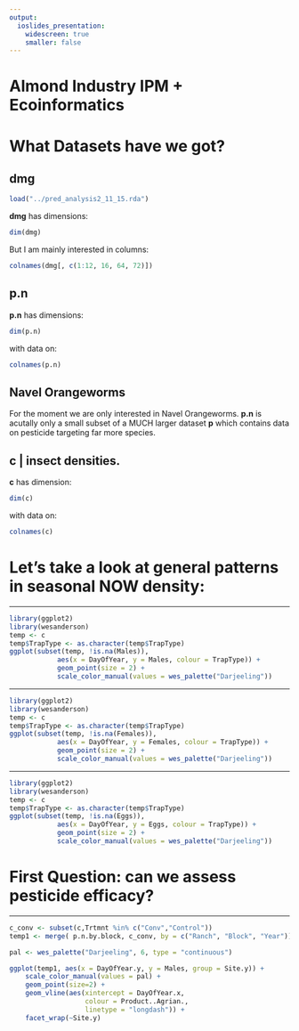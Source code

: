 ```yaml
---
output:
  ioslides_presentation:
    widescreen: true
    smaller: false
---
```



# Almond Industry IPM + Ecoinformatics {.flexbox .vcenter}


# What Datasets have we got? {.flexbox .vcenter}


## dmg

```r
load("../pred_analysis2_11_15.rda")
```
**dmg** has dimensions:
```r
dim(dmg)
```
But I am mainly interested in columns:
```r
colnames(dmg[, c(1:12, 16, 64, 72)])
```


## p.n

**p.n** has dimensions:

```r
dim(p.n)
```
with data on:
```r
colnames(p.n)
```

## Navel Orangeworms
For the moment we are only interested in Navel Orangeworms. **p.n** is acutally
only a small subset of a MUCH larger dataset **p** which contains data on pesticide
targeting far more species. 


## **c** | insect densities.

**c** has dimension:
```r
dim(c)
```
with data on:
```r
colnames(c)
```

# Let's take a look at general patterns in seasonal NOW density:

----

```r
library(ggplot2)
library(wesanderson)
temp <- c
temp$TrapType <- as.character(temp$TrapType)
ggplot(subset(temp, !is.na(Males)),
		    aes(x = DayOfYear, y = Males, colour = TrapType)) +
		    geom_point(size = 2) + 	  
		    scale_color_manual(values = wes_palette("Darjeeling"))
```

----

```r
library(ggplot2)
library(wesanderson)
temp <- c
temp$TrapType <- as.character(temp$TrapType)
ggplot(subset(temp, !is.na(Females)),
		    aes(x = DayOfYear, y = Females, colour = TrapType)) +
		    geom_point(size = 2) + 	  
		    scale_color_manual(values = wes_palette("Darjeeling"))
```

----

```r
library(ggplot2)
library(wesanderson)
temp <- c
temp$TrapType <- as.character(temp$TrapType)
ggplot(subset(temp, !is.na(Eggs)),
		    aes(x = DayOfYear, y = Eggs, colour = TrapType)) +
		    geom_point(size = 2) + 	  
		    scale_color_manual(values = wes_palette("Darjeeling"))
```


# First Question: can we assess pesticide efficacy? 



----

```r
c_conv <- subset(c,Trtmnt %in% c("Conv","Control"))
temp1 <- merge( p.n.by.block, c_conv, by = c("Ranch", "Block", "Year"))

pal <- wes_palette("Darjeeling", 6, type = "continuous")

ggplot(temp1, aes(x = DayOfYear.y, y = Males, group = Site.y)) +
    scale_color_manual(values = pal) +
    geom_point(size=2) +
    geom_vline(aes(xintercept = DayOfYear.x,
                   colour = Product..Agrian.,
                   linetype = "longdash")) +
    facet_wrap(~Site.y)
```

